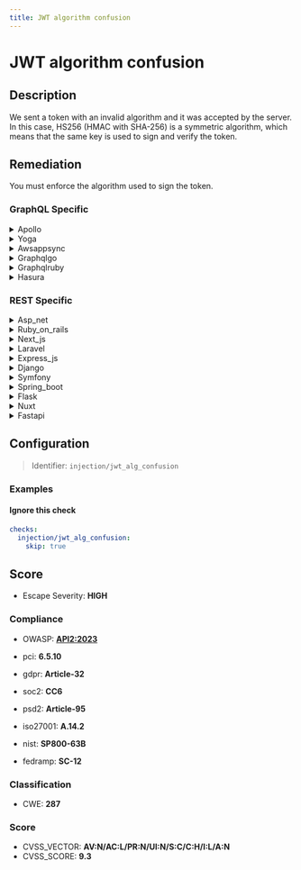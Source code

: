 ```yaml
---
title: JWT algorithm confusion
---
```


# JWT algorithm confusion

## Description

We sent a token with an invalid algorithm and it was accepted by the server.
In this case, HS256 (HMAC with SHA-256) is a symmetric algorithm, which means that the same key is used to sign and verify the token.


## Remediation

You must enforce the algorithm used to sign the token.



### GraphQL Specific

<details>
    <summary>Apollo</summary>

Ensure that the Apollo framework is configured to only accept a secure and explicit list of algorithms for JWT validation. Avoid using 'none' or any algorithm not intended for your application. Implement checks to reject JWTs with 'alg' headers that don't match the expected algorithm. It's also recommended to use a library that provides strong defaults and has been well-reviewed for security.

</details>

<details>
    <summary>Yoga</summary>

To mitigate the JWT algorithm confusion vulnerability in the Yoga framework engine, ensure that the server explicitly verifies the JWT token using a secure and expected algorithm. Do not rely on user input for selecting the algorithm. Configure the JWT library to reject tokens that do not specify a matching algorithm (e.g., 'HS256'). Additionally, implement proper error handling to reject any tokens that fail verification.

</details>

<details>
    <summary>Awsappsync</summary>

Ensure that the AWS AppSync GraphQL API is configured to use only secure and recommended algorithms for JSON Web Tokens (JWTs). Avoid using the 'none' algorithm, and do not allow the algorithm to be specified by the user. Implement strict server-side checks to enforce the expected algorithm, such as HS256 or RS256, and validate the JWT signature accordingly. Regularly review and update the cryptographic practices to align with current best practices and recommendations.

</details>

<details>
    <summary>Graphqlgo</summary>

To mitigate the JWT algorithm confusion vulnerability in a GraphQL Go framework engine, ensure that the server explicitly verifies the JWT 'alg' header against a whitelist of allowed algorithms. Do not rely on client-supplied parameters for selecting the algorithm. Implement strong checks to compare the algorithm in the JWT header with the expected algorithm. If the algorithm does not match the expected one, reject the token and log the attempt. Additionally, consider using a well-maintained JWT library that provides built-in protections against this type of attack.

</details>

<details>
    <summary>Graphqlruby</summary>

To mitigate the JWT algorithm confusion vulnerability in a GraphQL Ruby framework engine, ensure that the server explicitly verifies the JWT token using a secure, server-side defined algorithm. Do not allow the client to dictate the algorithm used for verification. This can be achieved by configuring the JWT library to use a constant algorithm, such as 'HS256', and rejecting any tokens that specify a different algorithm. Additionally, always validate the JWT with a strong, private key that is kept secure and never exposed to the client. Regularly rotate your keys and audit your token handling code to prevent exploitation of this vulnerability.

</details>

<details>
    <summary>Hasura</summary>

Ensure that the Hasura engine is configured to accept only strong and secure JWT algorithms, such as RS256, and reject none algorithm. Explicitly specify the allowed algorithms in the JWT configuration and avoid using weaker algorithms like HS256 if the secret key is not managed securely. Additionally, keep the JWT secret key confidential and rotate it periodically to maintain security.

</details>


### REST Specific

<details>
    <summary>Asp_net</summary>

Ensure the ASP.NET application explicitly validates the JWT algorithm used during token verification. Configure the JWT middleware to only accept a predefined list of secure algorithms, such as RS256, and reject tokens with non-matching algorithms. This can be done by setting the TokenValidationParameters.ValidAlgorithms property to the list of acceptable algorithms and by checking the algorithm in the JWT header before processing the token.

</details>

<details>
    <summary>Ruby_on_rails</summary>

Ensure the JWT library in your Ruby on Rails application explicitly verifies the token algorithm against a whitelist of accepted algorithms. Configure the JWT decode function to only accept the expected algorithm, such as RS256, and reject tokens with mismatched or none specified algorithms. This can be done by setting the 'verify_iss' and 'algorithm' options in your JWT decode call. Additionally, always use a strong, private key for token signing and keep it secure.

</details>

<details>
    <summary>Next_js</summary>

Ensure the server strictly validates the JWT algorithm specified in the token header. Configure the JWT library to accept only the expected algorithm, such as RS256, and reject tokens with a different 'alg' parameter to prevent algorithm confusion attacks. In Next.js, use a robust library like 'jsonwebtoken' with a fixed algorithm setting in the verification step.

</details>

<details>
    <summary>Laravel</summary>

Ensure the JWT library in Laravel is configured to accept only a specific, secure algorithm such as RS256 or ES256 for token verification. Reject any tokens with a different 'alg' header. Use the 'jwt-auth' package's 'allowed_algs' configuration to specify acceptable algorithms and validate the 'alg' claim rigorously to prevent algorithm confusion attacks.

</details>

<details>
    <summary>Express_js</summary>

Ensure the Express.js application explicitly verifies the JWT with the expected algorithm. Configure the JWT middleware to reject tokens with algorithms other than the one you have securely chosen (e.g., RS256 for asymmetric verification). This can be done by setting the 'algorithms' option in the jwt.verify() method or within the express-jwt configuration. Additionally, implement proper error handling to catch and respond to invalid algorithm errors.

</details>

<details>
    <summary>Django</summary>

Ensure the Django application is configured to only accept a secure and appropriate algorithm for JWT validation, such as RS256. In the settings, explicitly specify the algorithm in the JWT_AUTH configuration and validate the 'alg' header in the token against this expected algorithm. Reject any tokens that do not match the expected algorithm to prevent algorithm confusion attacks.

</details>

<details>
    <summary>Symfony</summary>

Ensure the JWT library in Symfony is configured to explicitly check for the expected 'alg' parameter in the token's header. Reject any tokens that do not match the expected algorithm, typically by using a whitelist approach. Update the JWT handling code to use a library that provides secure default behavior and does not allow algorithm 'none'. Regularly review and update the security configurations to keep up with best practices and known vulnerabilities.

</details>

<details>
    <summary>Spring_boot</summary>

Ensure the JWT parser in the Spring Boot application is configured to only accept a predefined set of secure algorithms. Explicitly specify the allowed algorithms using the .setAllowedAlgorithms() method of the JwtParser, and avoid using none as an allowed algorithm. Additionally, implement proper key management to safeguard the secret keys used for token signing and verification.

</details>

<details>
    <summary>Flask</summary>

Ensure the Flask application explicitly verifies the JWT algorithm used. Configure the JWT library to only accept a predefined list of secure algorithms, such as RS256 or ES256, and reject tokens with non-matching algorithms. Use a library like PyJWT and its 'algorithms' argument to define allowed algorithms. For example: jwt.decode(token, key, algorithms=['RS256']).

</details>

<details>
    <summary>Nuxt</summary>

Ensure the server validates the JWT's 'alg' header. Configure the JWT library to reject tokens with unexpected algorithms, particularly 'none'. Use a library that provides strong defaults against algorithm substitution attacks. Regularly audit your JWT handling code and dependencies for security updates.

</details>

<details>
    <summary>Fastapi</summary>

Ensure the FastAPI application explicitly verifies the JWT algorithm used. Configure the JWT library to only accept a predefined list of secure algorithms, such as RS256, and reject tokens with non-matching algorithms. This can be done by setting the appropriate parameters in the JWT decoding function, such as `algorithms=['RS256']`, to prevent algorithm confusion attacks.

</details>

## Configuration

> Identifier: `injection/jwt_alg_confusion`



### Examples



#### Ignore this check

```yaml
checks:
  injection/jwt_alg_confusion:
    skip: true
```




## Score

- Escape Severity: **<span className="high-severity">HIGH</span>**

### Compliance

- OWASP: **[API2:2023](https://github.com/OWASP/API-Security/blob/master/editions/2023/en/0xa2-broken-authentication.md)**

- pci: **6.5.10**
- gdpr: **Article-32**
- soc2: **CC6**
- psd2: **Article-95**
- iso27001: **A.14.2**
- nist: **SP800-63B**
- fedramp: **SC-12**

### Classification

- CWE: **287**




### Score

- CVSS_VECTOR: **AV:N/AC:L/PR:N/UI:N/S:C/C:H/I:L/A:N**
- CVSS_SCORE: **9.3**

